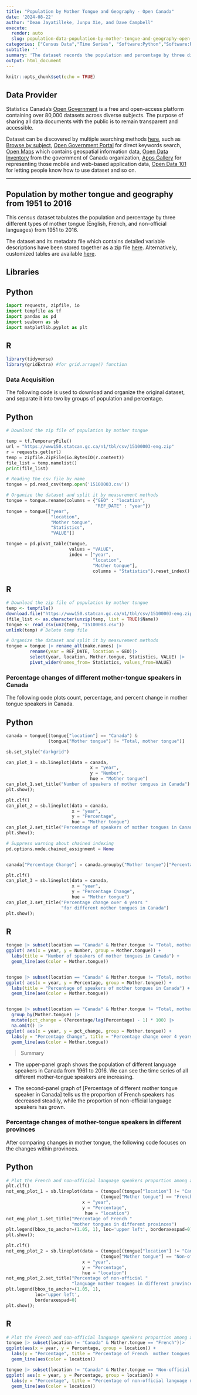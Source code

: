 ```yaml
---
title: "Population by Mother Tongue and Geography - Open Canada"
date: '2024-08-22'
author: "Dean Jayatilleke, Junpu Xie, and Dave Campbell"
execute:
  render: auto
  slug: population-data-population-by-mother-tongue-and-geography-open-canada
categories: ["Census Data","Time Series", "Software:Python","Software:R","Open Canada","zipfiles", "csv files"]
subtitle: ''
summary: 'The dataset records the population and percentage by three different types of mother tongue (English, French, and non-official languages) in the regions of Canada and all Canadian provinces from 1951 to 2016.'
output: html_document
---
```


```r
knitr::opts_chunk$set(echo = TRUE)
```




## Data Provider

Statistics Canada's [Open Government](https://open.canada.ca/en) is a free and open-access platform  containing over 80,000 datasets across diverse subjects. The purpose of sharing all data documents with the public is to remain transparent and accessible. 

Dataset can be discovered by multiple searching methods [here](https://open.canada.ca/en/open-data), such as [Browse by subject](https://open.canada.ca/en/open-data), [Open Government Portal](https://search.open.canada.ca/en/od/?sort=last_modified_tdt%20desc&page=1&search_text=&od-search-portal=Open%20Data&_ga=2.198521263.1872662645.1597195650-535176367.1594143568) for direct keywords search, [Open Maps](https://open.canada.ca/en/open-map) which contains geospatial information data, [Open Data Inventory](https://open.canada.ca/en/search/inventory) from the government of Canada organization, [Apps Gallery](https://open.canada.ca/en/apps) for representing those mobile and web-based application data, [Open Data 101](https://open.canada.ca/en/open-data-principles) for letting people know how to use dataset and so on.

***

## Population by mother tongue and geography from 1951 to 2016

This census dataset tabulates the population and percentage by three different types of mother tongue (English, French, and non-official languages) from 1951 to 2016.

The dataset and its metadata file which contains detailed variable descriptions have been stored together as a zip file [here](https://open.canada.ca/data/en/dataset/5347fcac-feb2-4f17-a5f9-cbc9ecbd99a4).  Alternatively, customized tables are available [here](https://www150.statcan.gc.ca/t1/tbl1/en/tv.action?pid=1510000301).

## Libraries

::: {.panel-tabset group="language"}

## Python
```python
import requests, zipfile, io
import tempfile as tf
import pandas as pd
import seaborn as sb
import matplotlib.pyplot as plt
```
## R
```r

library(tidyverse)
library(gridExtra) #for grid.arrage() function 

```

:::

### Data Acquisition

The following code is used to download and organize the original dataset, and separate it into two by groups of population and percentage.

::: {.panel-tabset group="language"}

## Python
```python

# Download the zip file of population by mother tongue

temp = tf.TemporaryFile()
url = "https://www150.statcan.gc.ca/n1/tbl/csv/15100003-eng.zip"
r = requests.get(url)
temp = zipfile.ZipFile(io.BytesIO(r.content))
file_list = temp.namelist()
print(file_list)

```
```python

# Reading the csv file by name
tongue = pd.read_csv(temp.open('15100003.csv'))

# Organize the dataset and split it by measurement methods
tongue = tongue.rename(columns = {"GEO" : "location",
                                  "REF_DATE" : "year"})
tongue = tongue[["year",
                 "location",
                 "Mother tongue",
                 "Statistics",
                 "VALUE"]]

tongue = pd.pivot_table(tongue, 
                        values = "VALUE",
                        index = ["year",
                                 "location", 
                                 "Mother tongue"], 
                                 columns = "Statistics").reset_index()
```



## R
```r

# Download the zip file of population by mother tongue
temp <- tempfile()
download.file("https://www150.statcan.gc.ca/n1/tbl/csv/15100003-eng.zip",temp)
(file_list <- as.character(unzip(temp, list = TRUE)$Name))
tongue <- read_csv(unz(temp, "15100003.csv"))
unlink(temp) # Delete temp file

# Organize the dataset and split it by measurement methods
tongue = tongue |> rename_all(make.names) |>
         rename(year = REF_DATE, location = GEO)|>
         select(year, location, Mother.tongue, Statistics, VALUE) |> 
         pivot_wider(names_from= Statistics, values_from=VALUE)

```

:::

### Percentage changes of different mother-tongue speakers in Canada

The following code plots count, percentage, and percent change in mother tongue speakers in Canada.

::: {.panel-tabset group="language"}

## Python
```python

canada = tongue[(tongue["location"] == "Canada") & 
                (tongue["Mother tongue"] != "Total, mother tongue")]

sb.set_style("darkgrid")

can_plot_1 = sb.lineplot(data = canada,
                                x = "year", 
                                y = "Number", 
                                hue = "Mother tongue")
can_plot_1.set_title("Number of speakers of mother tongues in Canada")
plt.show();

```

``` python

plt.clf()
can_plot_2 = sb.lineplot(data = canada, 
                         x = "year", 
                         y = "Percentage", 
                         hue = "Mother tongue")
can_plot_2.set_title("Percentage of speakers of mother tongues in Canada")
plt.show();

```

``` python
# Suppress warning about chained indexing 
pd.options.mode.chained_assignment = None 


canada["Percentage Change"] = canada.groupby("Mother tongue")["Percentage"].pct_change()

plt.clf()
can_plot_3 = sb.lineplot(data = canada, 
                         x = "year", 
                         y = "Percentage Change",
                         hue = "Mother tongue")
can_plot_3.set_title("Percentage change over 4 years "
                     "for different mother tongues in Canada")
plt.show();
```

## R
```r
tongue |> subset(location == "Canada" & Mother.tongue != "Total, mother tongue") |>
ggplot( aes(x = year, y = Number, group = Mother.tongue)) +
  labs(title = "Number of speakers of mother tongues in Canada") +
  geom_line(aes(color = Mother.tongue))


tongue |> subset(location == "Canada" & Mother.tongue != "Total, mother tongue") |>
ggplot( aes(x = year, y = Percentage, group = Mother.tongue)) +
  labs(title = "Percentage of speakers of mother tongues in Canada") +
  geom_line(aes(color = Mother.tongue))


tongue |> subset(location == "Canada" & Mother.tongue != "Total, mother tongue") |>
  group_by(Mother.tongue) |> 
  mutate(pct_change = (Percentage/lag(Percentage) - 1) * 100) |>
  na.omit() |>
ggplot( aes(x = year, y = pct_change, group = Mother.tongue)) +
  labs(y = "Percentage Change", title = "Percentage change over 4 years for different mother tongues in Canada") +
  geom_line(aes(color = Mother.tongue))

```

:::

> Summary

* The upper-panel graph shows the population of different language speakers in Canada from 1961 to 2016. We can see the time series of all different mother-tongue speakers are increasing.

* The second-panel graph of [Percentage of different mother tongue speaker in Canada] tells us the proportion of French speakers has decreased steadily, while the proportion of non-official language speakers has grown.


### Percentage changes of mother-tongue speakers in different provinces

After comparing changes in mother tongue, the following code focuses on the changes within provinces. 

::: {.panel-tabset group="language"}

## Python
```python
# Plot the French and non-official language speakers proportion among all provinces in Canada
plt.clf()
not_eng_plot_1 = sb.lineplot(data = (tongue[(tongue["location"] != "Canada") & 
                                    (tongue["Mother tongue"] == "French")]), 
                             x = "year", 
                             y = "Percentage",
                              hue = "location")
not_eng_plot_1.set_title("Percentage of French "
                         "mother tongues in different provinces")
plt.legend(bbox_to_anchor=(1.05, 1), loc='upper left', borderaxespad=0)
plt.show();

```

``` python

plt.clf()
not_eng_plot_2 = sb.lineplot(data = (tongue[(tongue["location"] != "Canada") & 
                                    (tongue["Mother tongue"] == "Non-official languages")]),
                             x = "year",
                             y = "Percentage",
                             hue = "location")
not_eng_plot_2.set_title("Percentage of non-official "
                         "language mother tongues in different provinces")
plt.legend(bbox_to_anchor=(1.05, 1),
           loc='upper left', 
           borderaxespad=0)
plt.show();

```

## R
```r

# Plot the French and non-official language speakers proportion among all provinces in Canada 
tongue |> subset(location != "Canada" & Mother.tongue == "French")|>
ggplot(aes(x = year, y = Percentage, group = location)) +
  labs(y = "Percentage", title = "Percentage of French  mother tongues in different provinces") +
  geom_line(aes(color = location))

tongue |> subset(location != "Canada" & Mother.tongue == "Non-official languages")|> 
ggplot( aes(x = year, y = Percentage, group = location)) +
  labs(y = "Percentage", title = "Percentage of non-official language mother tongues in different provinces") +
  geom_line(aes(color = location))

```

:::